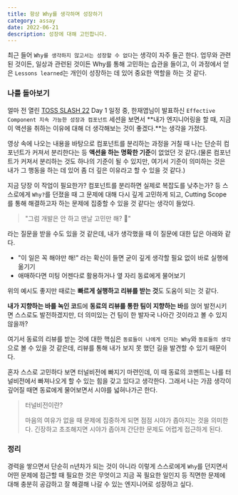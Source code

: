 ```yaml
---
title: 항상 Why를 생각하며 성장하기
category: assay
date: 2022-06-21
description: 성장에 대해 고민합니다.
---
```


최근 들어 `Why를 생각하지 않고서는 성장할 수 없다`는 생각이 자주 들곤 한다.
업무와 관련된 것이든, 일상과 관련된 것이든 Why를 통해 고민하는 습관을 들이고, 이 과정에서 얻은 `Lessons learned`는 개인이 성장하는 데 있어 중요한 역할을 하는 것 같다.

### 나를 돌아보기

얼마 전 열린 [TOSS SLASH 22](https://toss.im/slash-22) Day 1 일정 중, 한재엽님이 발표하신 `Effective Component 지속 가능한 성장과 컴포넌트` 세션을 보면서 **내가 엔지니어링을 할 때,
지금 이 액션을 취하는 이유에 대해 더 생각해보는 것이 좋겠다.**는 생각을 가졌다.

영상 속에 나오는 내용을 바탕으로 컴포넌트를 분리하는 과정을 거칠 때 나는 단순히 컴포넌트가 커져서 분리한다는 등 **액션을 하는 명확한 기준**이 없었던 것 같다.(물론 컴포넌트가 커져서 분리하는 것도 하나의 기준이 될 수 있지만, 여기서 기준이 의미하는 것은 내가 그 행동을 하는 데 있어 좀 더 깊은 이유라고 할 수 있을 것 같다.)

지금 당장 이 작업이 필요한가? 컴포넌트를 분리하면 실제로 복잡도를 낮추는가? 등 스스로에게 `Why?`를 던졌을 때 그 문제에 대해 다시 깊게 고민하게 되고,
Cutting Scope를 통해 해결하고자 하는 문제에 집중할 수 있을 것 같다는 생각이 들었다.

> "그럼 개발은 안 하고 맨날 고민만 해? 🤔"

라는 질문을 받을 수도 있을 것 같은데, 내가 생각했을 때 이 질문에 대한 답은 아래와 같다.

- "이 일은 꼭 해야만 해!" 라는 확신이 들면 굳이 깊게 생각할 필요 없이 바로 실행에 옮기기
- 애매하다면 미팅 어젠다로 활용하거나 옆 자리 동료에게 물어보기

위의 예시도 좋지만 때로는 **빠르게 실행하고 리뷰를 받는 것**도 도움이 되는 것 같다.

**내가 지향하는 바를 녹인 코드**에 **동료의 리뷰를 통한 팀이 지향하는 바**를 얹어 발전시키면 스스로도 발전하겠지만, 더 의미있는 건 팀이 한 발자국 나아간 것이라고 볼 수 있지 않을까?

여기서 동료의 리뷰를 받는 것에 대한 핵심은 `동료들이 나에게 던지는 Why`와 `동료들의 생각`으로 볼 수 있을 것 같은데, 리뷰를 통해 내가 보지 못 했던 길을 발견할 수 있기 때문이다.

혼자 스스로 고민하다 보면 터널비전에 빠지기 마련인데, 이 때 동료의 코멘트는 나를 터널비전에서 빠져나오게 할 수 있는 힘을 갖고 있다고 생각한다.
그래서 나는 가끔 생각이 깊어질 때면 동료에게 물어보면서 시야를 넓혀나가곤 한다.

> 터널비전이란?
>
> 마음의 여유가 없을 때 문제에 집중하게 되면 점점 시야가 좁아지는 것을 의미한다.
> 긴장하고 초조해지면 시야가 좁아져 간단한 문제도 어렵게 접근하게 된다.

### 정리

경력을 쌓으면서 단순히 n년차가 되는 것이 아니라 이렇게 스스로에게 `Why`를 던지면서 어떤 문제에 접근할 때 필요한 것은 무엇이고 지금 꼭 필요한 일인지 등 직면한 문제에 대해 충분히 공감하고 잘 해결해 나갈 수 있는 엔지니어로 성장하고 싶다.
